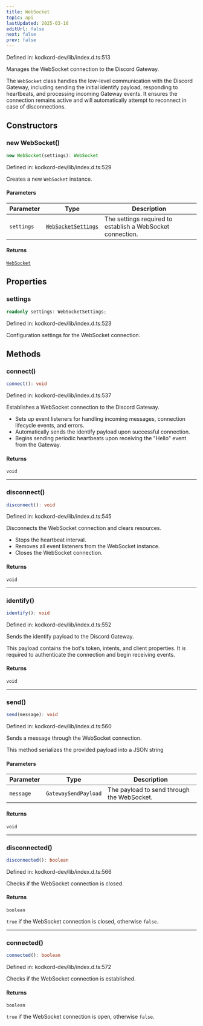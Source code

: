 ```yaml
---
title: WebSocket
topic: api
lastUpdated: 2025-03-10
editUrl: false
next: false
prev: false
---
```


Defined in: kodkord-dev/lib/index.d.ts:513

Manages the WebSocket connection to the Discord Gateway.

The `WebSocket` class handles the low-level communication with the Discord Gateway,
including sending the initial identify payload, responding to heartbeats, and
processing incoming Gateway events. It ensures the connection remains active and
will automatically attempt to reconnect in case of disconnections.

## Constructors

### new WebSocket()

```ts
new WebSocket(settings): WebSocket
```

Defined in: kodkord-dev/lib/index.d.ts:529

Creates a new `WebSocket` instance.

#### Parameters

| Parameter | Type | Description |
| ------ | ------ | ------ |
| `settings` | [`WebSocketSettings`](/api/core/dev/interfaces/websocketsettings/) | The settings required to establish a WebSocket connection. |

#### Returns

[`WebSocket`](/api/core/dev/classes/websocket/)

## Properties

### settings

```ts
readonly settings: WebSocketSettings;
```

Defined in: kodkord-dev/lib/index.d.ts:523

Configuration settings for the WebSocket connection.

## Methods

### connect()

```ts
connect(): void
```

Defined in: kodkord-dev/lib/index.d.ts:537

Establishes a WebSocket connection to the Discord Gateway.

- Sets up event listeners for handling incoming messages, connection lifecycle events, and errors.
- Automatically sends the identify payload upon successful connection.
- Begins sending periodic heartbeats upon receiving the "Hello" event from the Gateway.

#### Returns

`void`

***

### disconnect()

```ts
disconnect(): void
```

Defined in: kodkord-dev/lib/index.d.ts:545

Disconnects the WebSocket connection and clears resources.

- Stops the heartbeat interval.
- Removes all event listeners from the WebSocket instance.
- Closes the WebSocket connection.

#### Returns

`void`

***

### identify()

```ts
identify(): void
```

Defined in: kodkord-dev/lib/index.d.ts:552

Sends the identify payload to the Discord Gateway.

This payload contains the bot's token, intents, and client properties. It is required
to authenticate the connection and begin receiving events.

#### Returns

`void`

***

### send()

```ts
send(message): void
```

Defined in: kodkord-dev/lib/index.d.ts:560

Sends a message through the WebSocket connection.

This method serializes the provided payload into a JSON string

#### Parameters

| Parameter | Type | Description |
| ------ | ------ | ------ |
| `message` | `GatewaySendPayload` | The payload to send through the WebSocket. |

#### Returns

`void`

***

### disconnected()

```ts
disconnected(): boolean
```

Defined in: kodkord-dev/lib/index.d.ts:566

Checks if the WebSocket connection is closed.

#### Returns

`boolean`

`true` if the WebSocket connection is closed, otherwise `false`.

***

### connected()

```ts
connected(): boolean
```

Defined in: kodkord-dev/lib/index.d.ts:572

Checks if the WebSocket connection is established.

#### Returns

`boolean`

`true` if the WebSocket connection is open, otherwise `false`.
